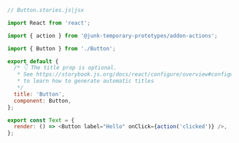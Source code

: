 ```js
// Button.stories.js|jsx

import React from 'react';

import { action } from '@junk-temporary-prototypes/addon-actions';

import { Button } from './Button';

export default {
  /* 👇 The title prop is optional.
   * See https://storybook.js.org/docs/react/configure/overview#configure-story-loading
   * to learn how to generate automatic titles
   */
  title: 'Button',
  component: Button,
};

export const Text = {
  render: () => <Button label="Hello" onClick={action('clicked')} />,
};
```
